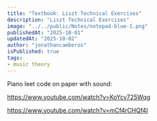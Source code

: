 ```yaml
---
title: "Textbook: Liszt Technical Exercises"
description: "Liszt Technical Exercises"
image: "../../public/Notes/notepad-blue-1.png"
publishedAt: "2025-10-01"
updatedAt: "2025-10-02" 
author: "jonathancamberos"
isPublished: true
tags: 
- music theory
---
```



Piano leet code on paper with sound:

https://www.youtube.com/watch?v=KoYcv725Wqg

https://www.youtube.com/watch?v=mCf4rCHQf4I